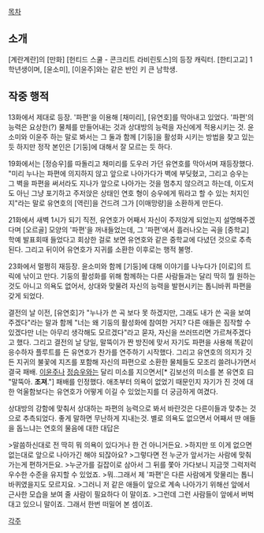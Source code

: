 [[목차]]
== 소개 ==
[계란계란]의 [만화] [헌티드 스쿨 - 콘크리트 라비린토스]의 등장 캐릭터.
[한티고교] 1학년생이며, [윤소미], [이윤주]와는 같은 반인 키 큰 남학생.

== 작중 행적 ==
13화에서 제대로 등장. '파편'을 이용해 [채미리], [유연호]를 막아내고 있었다. '파편'의 능력은 요상한(?) 물체를 만들어내는 것과 상대방의 능력을 자신에게 적용시키는 것. 윤소미와 이윤주 하는 말로 봐서는 그 둘과 함께 [기둥]을 활성화 시키는 방법을 찾고 있는듯 하지만 정작 본인은 [기둥]에 대해서 잘 모르는 듯 하다.

19화에서는 [정승우]를 따돌리고 채미리를 도우러 가던 유연호를 막아서며 재등장했다. "미리 누나는 파편에 의지하지 않고 앞으로 나아가다가 벽에 부딪혔고, 그리고 승우는 그 벽을 파편을 써서라도 지나가 앞으로 나아가는 것을 멈추지 않으려고 하는데, 이도저도 아닌 그냥 포기하고 주저앉은 상태인 연호 형이 승우에게 뭐라고 할 수 있는 처지인지"라는 말로 유연호의 [역린]을 건드려 그가 [이매망량]을 소환하게 만든다.

21화에서 새벽 1시가 되기 직전, 유연호가 어째서 자신이 주저앉게 되었는지 설명해주겠다며 [오르골] 모양의 '파편'을 꺼내들었는데, 그 '파편'에서 흘러나오는 곡을 [중학교] 학예 발표회때 들었다고 회상한 걸로 보면 유연호와 같은 중학교에 다녔던 것으로 추측된다. 그리고 뒤이어 유연호가 지귀를 소환한 이후로는 행적 불명.

23화에서 멀쩡히 재등장. 윤소미와 함께 [기둥]에 대해 이야기를 나누다가 [이로]의 트릭에 낚이고 만다. 기둥의 활성화를 위해 함께하는 다른 사람들과는 달리 딱히 뭘 원하는 것도 아니고 의욕도 없어서, 상대와 맞물려 자신의 능력을 발현시키는 톱니바퀴 파편을 갖게 되었다.

결전의 날 이전, [유연호]가 "누나가 쓴 곡 보다 못 하겠지만, 그래도 내가 쓴 곡을 보여주겠다"라는 말과 함께 "너는 왜 기둥의 활성화에 참여한 거지? 다른 애들은 짐작할 수 있겠다만 너는 아무리 생각해도 모르겠다"라고 묻자, 자신을 쓰러뜨리면 가르쳐주겠다고 했다. 그리고 결전의 날 당일, 말뚝이가 짠 방진에 맞서 자기도 파편을 사용해 똑같이 응수하자 플루트를 든 유연호가 찬가를 연주하기 시작했다. 그리고 유연호의 의지가 깃든 지귀의 불꽃에 지즈를 포함해 자신의 파편으로 소환한 물체들도 모조리 쓸려나가면서 결국 패배. [[이윤주]]나 [[정승우]]와는 달리 미소를 지으면서[* 김보선의 미소를 본 유연호 曰 "말뚝아. '''조져'''."] 패배를 인정했다. 애초부터 의욕이 없었기 때문인지 자기가 진 것에 대한 억울함보다는 유연호가 어떻게 이길 수 있었는지를 더 궁금하게 여겼다.

상대방의 강함에 맞춰서 상대하는 파편의 능력으로 봐서 바란것은 다른이들과 맞추는 것으로 추측되었다. 좋게 말하면 무난하게 지내는것.
별로 의욕도 없으면서 어째서 딴 애들을 돕느냐는 연호의 물음에 대한 대답은

>말씀하신대로 전 딱히 뭐 의욕이 있다거나 한 건 아니거든요.
>하지만 또 이게 없으면 없는대로 앞으로 나아가긴 해야 되잖아요?
>그렇다면 전 누군가 앞서가는 사람에 맞춰 가는게 편하거든요.
>누군가를 길잡이로 삼아서 그 뒤를 쫓아 가다보니 지금껏 그럭저럭 우수한 수준을 유지할 수 있었죠.
>뭐..그래서 제 '파편'은 다른 사람에게 맞물리는 톱니바퀴였을지도 모르지요.
>그러니 저 같은 애들이 앞으로 계속 나아가기 위해선 앞에서 근사한 모습을 보여 줄 사람이 필요하다 이 말이죠.
>그런데 그런 사람들이 앞에서 버벅대고 있으니 말이죠. 그래서 한번 떠밀어 본 셈이죠.

[[각주]]

